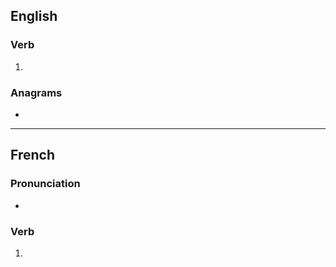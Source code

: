 {{also|salinisé}}
==English==

===Verb===
{{en-verb}}

# {{standard spelling of|en|from=non-Oxford British spelling|salinize}}

===Anagrams===
* {{anagrams|en|a=aeiilnss|Ainslies|Silesian|silanise}}

----

==French==

===Pronunciation===
* {{homophones|fr|salinisent|salinises}}

===Verb===
{{head|fr|verb form}}

# {{inflection of|fr|saliniser||1//3|s|pres|ind//sub|;|2|s|imp}}